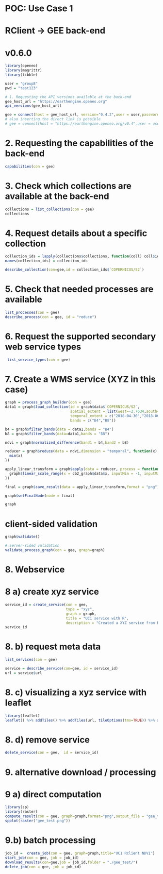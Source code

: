 # POC: Use Case 1
# RClient -> GEE back-end
# v0.6.0
```r
library(openeo)
library(magrittr)
library(tibble)

user = "group8"
pwd = "test123"

# 1. Requesting the API versions available at the back-end
gee_host_url = "https://earthengine.openeo.org"
api_versions(gee_host_url)

gee = connect(host = gee_host_url, version="0.4.2",user = user,password = pwd,login_type = "basic")
# also inserting the direct link is possible
# gee = connect(host = "https://earthengine.openeo.org/v0.4",user = user,password = pwd)

```
# 2. Requesting the capabilities of the back-end
```r
capabilities(con = gee)
```
# 3. Check which collections are available at the back-end
```r
collections = list_collections(con = gee)
collections
```

# 4. Request details about a specific collection 
```r
collection_ids = lapply(collections$collections, function(coll) coll$id)
names(collection_ids) = collection_ids

describe_collection(con=gee,id = collection_ids$`COPERNICUS/S2`)
```

# 5. Check that needed processes are available
```r
list_processes(con = gee)
describe_process(con = gee, id = "reduce")
```

# 6. Request the supported secondary web service types
```r
 list_service_types(con = gee)
```

# 7. Create a WMS service (XYZ in this case)

```r
graph = process_graph_builder(con = gee)
data1 = graph$load_collection(id = graph$data$`COPERNICUS/S2`,
                              spatial_extent = list(west=-2.7634,south=43.0408,east=-1.121,north=43.8385),
                              temporal_extent = c("2018-04-30","2018-06-26"),
                              bands = c("B4","B8"))

b4 = graph$filter_bands(data = data1,bands = "B4")
b8 = graph$filter_bands(data=data1,bands = "B8")

ndvi = graph$normalized_difference(band1 = b4,band2 = b8)

reducer = graph$reduce(data = ndvi,dimension = "temporal", function(x) {
  min(x)
})

apply_linear_transform = graph$apply(data = reducer, process = function(value) {
  graph$linear_scale_range(x = cb2_graph$data$x, inputMin = -1, inputMax = 1,outputMin = 0,outputMax = 255)
})

final = graph$save_result(data = apply_linear_transform,format = "png") 

graph$setFinalNode(node = final)

graph
```

# client-sided validation
```r
graph$validate()

# server-sided validation
validate_process_graph(con = gee, graph=graph)
```


# 8. Webservice
# 8 a) create xyz service
```r
service_id = create_service(con = gee, 
                            type = "xyz",
                            graph = graph,
                            title = "UC1 service with R", 
                            description = "Created a XYZ service from R using the graph for Use Case 1 (NDVI calculation)")
service_id
```

# 8. b) request meta data
```r
list_services(con = gee)

service = describe_service(con=gee, id = service_id)
url = service$url
```

# 8. c) visualizing a xyz service with leaflet
```r
library(leaflet)
leaflet() %>% addTiles() %>% addTiles(url, tileOptions(tms=TRUE)) %>% setView(lng = -1.8,lat=43.4,zoom = 8)
```

# 8. d) remove service
```r
delete_service(con = gee,  id = service_id)
```

# 9. alternative download / processing 
# 9 a) direct computation
```r
library(sp)
library(raster)
compute_result(con = gee, graph=graph,format="png",output_file = "gee_test.png")
spplot(raster("gee_test.png"))
```

# 9.b) batch processing
```r
job_id =  create_job(con = gee, graph=graph,title="UC1 Rclient NDVI")
start_job(con = gee, job = job_id)
download_results(con=gee,job = job_id,folder = "./gee_test/")
delete_job(con = gee, job = job_id)
```
